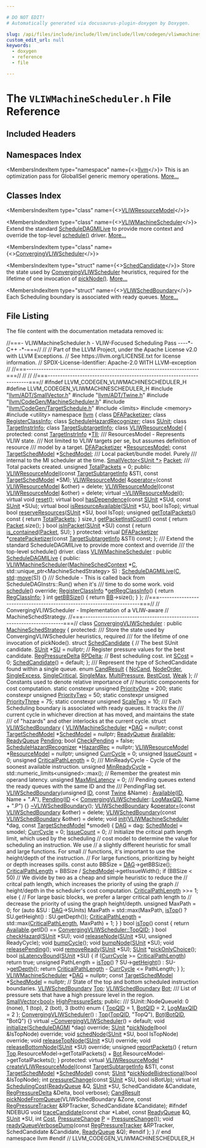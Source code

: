 ```yaml
---

# DO NOT EDIT!
# Automatically generated via docusaurus-plugin-doxygen by Doxygen.

slug: /api/files/include/include/llvm/include/llvm/codegen/vliwmachinescheduler-h
custom_edit_url: null
keywords:
  - doxygen
  - reference
  - file

---
```





# The `VLIWMachineScheduler.h` File Reference

<DoxygenPage pluginConfig={pluginConfig}>



## Included Headers

<IncludesList>
<IncludesListItem
  filePath="llvm/ADT/SmallVector.h"
  permalink="/docs/api/files/include/include/llvm/include/llvm/adt/smallvector-h"
  isLocal="true" />
<IncludesListItem
  filePath="llvm/ADT/Twine.h"
  permalink="/docs/api/files/include/include/llvm/include/llvm/adt/twine-h"
  isLocal="true" />
<IncludesListItem
  filePath="llvm/CodeGen/MachineScheduler.h"
  permalink="/docs/api/files/include/include/llvm/include/llvm/codegen/machinescheduler-h"
  isLocal="true" />
<IncludesListItem
  filePath="llvm/CodeGen/TargetSchedule.h"
  permalink="/docs/api/files/include/include/llvm/include/llvm/codegen/targetschedule-h"
  isLocal="true" />
<IncludesListItem
  filePath="limits"
  permalink=""
  isLocal="false" />
<IncludesListItem
  filePath="memory"
  permalink=""
  isLocal="false" />
<IncludesListItem
  filePath="utility"
  permalink=""
  isLocal="false" />
</IncludesList>

## Namespaces Index

<MembersIndex>

<MembersIndexItem
  type="namespace"
  name={<><a href="/docs/api/namespaces/llvm">llvm</a></>}>
This is an optimization pass for GlobalISel generic memory operations. <a href="/docs/api/namespaces/llvm/#details">More...</a>
</MembersIndexItem>

</MembersIndex>

## Classes Index

<MembersIndex>

<MembersIndexItem
  type="class"
  name={<><a href="/docs/api/classes/llvm/vliwresourcemodel">VLIWResourceModel</a></>}>
</MembersIndexItem>

<MembersIndexItem
  type="class"
  name={<><a href="/docs/api/classes/llvm/vliwmachinescheduler">VLIWMachineScheduler</a></>}>
Extend the standard <a href="/docs/api/classes/llvm/scheduledagmilive">ScheduleDAGMILive</a> to provide more context and override the top-level <a href="/docs/api/classes/llvm/vliwmachinescheduler/#ad25e72e64bc7ed157b69c60e85b4061e">schedule()</a> driver. <a href="/docs/api/classes/llvm/vliwmachinescheduler/#details">More...</a>
</MembersIndexItem>

<MembersIndexItem
  type="class"
  name={<><a href="/docs/api/classes/llvm/convergingvliwscheduler">ConvergingVLIWScheduler</a></>}>
</MembersIndexItem>

<MembersIndexItem
  type="struct"
  name={<><a href="/docs/api/structs/llvm/convergingvliwscheduler/schedcandidate">SchedCandidate</a></>}>
Store the state used by <a href="/docs/api/classes/llvm/convergingvliwscheduler">ConvergingVLIWScheduler</a> heuristics, required for the lifetime of one invocation of <a href="/docs/api/classes/llvm/convergingvliwscheduler/#a3bee087d8d270d2eb8823dc5b9dd4e0e">pickNode()</a>. <a href="/docs/api/structs/llvm/convergingvliwscheduler/schedcandidate/#details">More...</a>
</MembersIndexItem>

<MembersIndexItem
  type="struct"
  name={<><a href="/docs/api/structs/llvm/convergingvliwscheduler/vliwschedboundary">VLIWSchedBoundary</a></>}>
Each Scheduling boundary is associated with ready queues. <a href="/docs/api/structs/llvm/convergingvliwscheduler/vliwschedboundary/#details">More...</a>
</MembersIndexItem>

</MembersIndex>


## File Listing

The file content with the documentation metadata removed is:

<ProgramListing>

<Link id="l00001" /><CodeLine lineNumber="1"><Highlight kind="comment">//===- VLIWMachineScheduler.h - VLIW-Focused Scheduling Pass ----&#42;- C++ -&#42;-===//</Highlight><Highlight kind="normal"></Highlight></CodeLine>
<Link id="l00002" /><CodeLine lineNumber="2"><Highlight kind="normal"></Highlight><Highlight kind="comment">//</Highlight><Highlight kind="normal"></Highlight></CodeLine>
<Link id="l00003" /><CodeLine lineNumber="3"><Highlight kind="normal"></Highlight><Highlight kind="comment">// Part of the LLVM Project, under the Apache License v2.0 with LLVM Exceptions.</Highlight><Highlight kind="normal"></Highlight></CodeLine>
<Link id="l00004" /><CodeLine lineNumber="4"><Highlight kind="normal"></Highlight><Highlight kind="comment">// See https://llvm.org/LICENSE.txt for license information.</Highlight><Highlight kind="normal"></Highlight></CodeLine>
<Link id="l00005" /><CodeLine lineNumber="5"><Highlight kind="normal"></Highlight><Highlight kind="comment">// SPDX-License-Identifier: Apache-2.0 WITH LLVM-exception</Highlight><Highlight kind="normal"></Highlight></CodeLine>
<Link id="l00006" /><CodeLine lineNumber="6"><Highlight kind="normal"></Highlight><Highlight kind="comment">//</Highlight><Highlight kind="normal"></Highlight></CodeLine>
<Link id="l00007" /><CodeLine lineNumber="7"><Highlight kind="normal"></Highlight><Highlight kind="comment">//===----------------------------------------------------------------------===//</Highlight><Highlight kind="normal"></Highlight></CodeLine>
<Link id="l00008" /><CodeLine lineNumber="8"><Highlight kind="normal"></Highlight><Highlight kind="comment">//                                                                            //</Highlight><Highlight kind="normal"></Highlight></CodeLine>
<Link id="l00009" /><CodeLine lineNumber="9"><Highlight kind="normal"></Highlight><Highlight kind="comment">//===----------------------------------------------------------------------===//</Highlight><Highlight kind="normal"></Highlight></CodeLine>
<Link id="l00010" /><CodeLine lineNumber="10"><Highlight kind="normal"></Highlight></CodeLine>
<Link id="l00011" /><CodeLine lineNumber="11"><Highlight kind="normal"></Highlight><Highlight kind="preprocessor">#ifndef LLVM&#95;CODEGEN&#95;VLIWMACHINESCHEDULER&#95;H</Highlight><Highlight kind="normal"></Highlight></CodeLine>
<Link id="l00012" /><CodeLine lineNumber="12"><Highlight kind="normal"></Highlight><Highlight kind="preprocessor">#define LLVM&#95;CODEGEN&#95;VLIWMACHINESCHEDULER&#95;H</Highlight><Highlight kind="normal"></Highlight></CodeLine>
<Link id="l00013" /><CodeLine lineNumber="13"><Highlight kind="normal"></Highlight></CodeLine>
<Link id="l00014" /><CodeLine lineNumber="14"><Highlight kind="normal"></Highlight><Highlight kind="preprocessor">#include &quot;<a href="/docs/api/files/include/include/llvm/include/llvm/adt/smallvector-h">llvm/ADT/SmallVector.h</a>&quot;</Highlight><Highlight kind="normal"></Highlight></CodeLine>
<Link id="l00015" /><CodeLine lineNumber="15"><Highlight kind="normal"></Highlight><Highlight kind="preprocessor">#include &quot;<a href="/docs/api/files/include/include/llvm/include/llvm/adt/twine-h">llvm/ADT/Twine.h</a>&quot;</Highlight><Highlight kind="normal"></Highlight></CodeLine>
<Link id="l00016" /><CodeLine lineNumber="16"><Highlight kind="normal"></Highlight><Highlight kind="preprocessor">#include &quot;<a href="/docs/api/files/include/include/llvm/include/llvm/codegen/machinescheduler-h">llvm/CodeGen/MachineScheduler.h</a>&quot;</Highlight><Highlight kind="normal"></Highlight></CodeLine>
<Link id="l00017" /><CodeLine lineNumber="17"><Highlight kind="normal"></Highlight><Highlight kind="preprocessor">#include &quot;<a href="/docs/api/files/include/include/llvm/include/llvm/codegen/targetschedule-h">llvm/CodeGen/TargetSchedule.h</a>&quot;</Highlight><Highlight kind="normal"></Highlight></CodeLine>
<Link id="l00018" /><CodeLine lineNumber="18"><Highlight kind="normal"></Highlight><Highlight kind="preprocessor">#include &lt;limits&gt;</Highlight><Highlight kind="normal"></Highlight></CodeLine>
<Link id="l00019" /><CodeLine lineNumber="19"><Highlight kind="normal"></Highlight><Highlight kind="preprocessor">#include &lt;memory&gt;</Highlight><Highlight kind="normal"></Highlight></CodeLine>
<Link id="l00020" /><CodeLine lineNumber="20"><Highlight kind="normal"></Highlight><Highlight kind="preprocessor">#include &lt;utility&gt;</Highlight><Highlight kind="normal"></Highlight></CodeLine>
<Link id="l00021" /><CodeLine lineNumber="21"><Highlight kind="normal"></Highlight></CodeLine>
<Link id="l00022" /><CodeLine lineNumber="22"><Highlight kind="normal"></Highlight><Highlight kind="keyword">namespace </Highlight><Highlight kind="normal"><a href="/docs/api/namespaces/llvm">llvm</a> &#123;</Highlight></CodeLine>
<Link id="l00023" /><CodeLine lineNumber="23"><Highlight kind="normal"></Highlight></CodeLine>
<Link id="l00024" /><CodeLine lineNumber="24"><Highlight kind="normal"></Highlight><Highlight kind="keyword">class </Highlight><Highlight kind="normal"><a href="/docs/api/classes/llvm/dfapacketizer">DFAPacketizer</a>;</Highlight></CodeLine>
<Link id="l00025" /><CodeLine lineNumber="25"><Highlight kind="normal"></Highlight><Highlight kind="keyword">class </Highlight><Highlight kind="normal"><a href="/docs/api/classes/llvm/registerclassinfo">RegisterClassInfo</a>;</Highlight></CodeLine>
<Link id="l00026" /><CodeLine lineNumber="26"><Highlight kind="normal"></Highlight><Highlight kind="keyword">class </Highlight><Highlight kind="normal"><a href="/docs/api/classes/llvm/schedulehazardrecognizer">ScheduleHazardRecognizer</a>;</Highlight></CodeLine>
<Link id="l00027" /><CodeLine lineNumber="27"><Highlight kind="normal"></Highlight><Highlight kind="keyword">class </Highlight><Highlight kind="normal"><a href="/docs/api/classes/llvm/sunit">SUnit</a>;</Highlight></CodeLine>
<Link id="l00028" /><CodeLine lineNumber="28"><Highlight kind="normal"></Highlight><Highlight kind="keyword">class </Highlight><Highlight kind="normal"><a href="/docs/api/classes/llvm/targetinstrinfo">TargetInstrInfo</a>;</Highlight></CodeLine>
<Link id="l00029" /><CodeLine lineNumber="29"><Highlight kind="normal"></Highlight><Highlight kind="keyword">class </Highlight><Highlight kind="normal"><a href="/docs/api/classes/llvm/targetsubtargetinfo">TargetSubtargetInfo</a>;</Highlight></CodeLine>
<Link id="l00030" /><CodeLine lineNumber="30"><Highlight kind="normal"></Highlight></CodeLine>
<Link id="l00031" /><CodeLine lineNumber="31" lineLink="/docs/api/classes/llvm/vliwresourcemodel"><Highlight kind="normal"></Highlight><Highlight kind="keyword">class </Highlight><Highlight kind="normal"><a href="/docs/api/classes/llvm/vliwresourcemodel/#af5142ae192809cf76ca4335049586561">VLIWResourceModel</a> &#123;</Highlight></CodeLine>
<Link id="l00032" /><CodeLine lineNumber="32"><Highlight kind="normal"></Highlight><Highlight kind="keyword">protected</Highlight><Highlight kind="normal">:</Highlight></CodeLine>
<Link id="l00033" /><CodeLine lineNumber="33" lineLink="/docs/api/classes/llvm/vliwresourcemodel/#afe0ea915c66a119ea471d7a6a76d274d"><Highlight kind="normal">  </Highlight><Highlight kind="keyword">const</Highlight><Highlight kind="normal"> <a href="/docs/api/classes/llvm/targetinstrinfo">TargetInstrInfo</a> &#42;<a href="/docs/api/classes/llvm/vliwresourcemodel/#afe0ea915c66a119ea471d7a6a76d274d">TII</a>;</Highlight></CodeLine>
<Link id="l00034" /><CodeLine lineNumber="34"><Highlight kind="normal"></Highlight><Highlight kind="comment"></Highlight></CodeLine>
<Link id="l00035" /><CodeLine lineNumber="35"><Highlight kind="comment">  /// ResourcesModel - Represents VLIW state.</Highlight></CodeLine>
<Link id="l00036" /><CodeLine lineNumber="36"><Highlight kind="comment">  /// Not limited to VLIW targets per se, but assumes definition of resource</Highlight></CodeLine>
<Link id="l00037" /><CodeLine lineNumber="37"><Highlight kind="comment">  /// model by a target.</Highlight><Highlight kind="normal"></Highlight></CodeLine>
<Link id="l00038" /><CodeLine lineNumber="38" lineLink="/docs/api/classes/llvm/vliwresourcemodel/#a93aaa6653570715ab620a108c4a8dc1a"><Highlight kind="normal">  <a href="/docs/api/classes/llvm/dfapacketizer">DFAPacketizer</a> &#42;<a href="/docs/api/classes/llvm/vliwresourcemodel/#a93aaa6653570715ab620a108c4a8dc1a">ResourcesModel</a>;</Highlight></CodeLine>
<Link id="l00039" /><CodeLine lineNumber="39"><Highlight kind="normal"></Highlight></CodeLine>
<Link id="l00040" /><CodeLine lineNumber="40" lineLink="/docs/api/classes/llvm/vliwresourcemodel/#ade9cf1272e3d9e06f924b20c531686ce"><Highlight kind="normal">  </Highlight><Highlight kind="keyword">const</Highlight><Highlight kind="normal"> <a href="/docs/api/classes/llvm/targetschedmodel">TargetSchedModel</a> &#42;<a href="/docs/api/classes/llvm/vliwresourcemodel/#ade9cf1272e3d9e06f924b20c531686ce">SchedModel</a>;</Highlight></CodeLine>
<Link id="l00041" /><CodeLine lineNumber="41"><Highlight kind="normal"></Highlight><Highlight kind="comment"></Highlight></CodeLine>
<Link id="l00042" /><CodeLine lineNumber="42"><Highlight kind="comment">  /// Local packet/bundle model. Purely</Highlight></CodeLine>
<Link id="l00043" /><CodeLine lineNumber="43"><Highlight kind="comment">  /// internal to the MI scheduler at the time.</Highlight><Highlight kind="normal"></Highlight></CodeLine>
<Link id="l00044" /><CodeLine lineNumber="44" lineLink="/docs/api/classes/llvm/vliwresourcemodel/#aa2eeb18e9cfc30d257ccfccc5891c435"><Highlight kind="normal">  <a href="/docs/api/classes/llvm/smallvector">SmallVector&lt;SUnit &#42;&gt;</a> <a href="/docs/api/classes/llvm/vliwresourcemodel/#aa2eeb18e9cfc30d257ccfccc5891c435">Packet</a>;</Highlight></CodeLine>
<Link id="l00045" /><CodeLine lineNumber="45"><Highlight kind="normal"></Highlight><Highlight kind="comment"></Highlight></CodeLine>
<Link id="l00046" /><CodeLine lineNumber="46"><Highlight kind="comment">  /// Total packets created.</Highlight><Highlight kind="normal"></Highlight></CodeLine>
<Link id="l00047" /><CodeLine lineNumber="47" lineLink="/docs/api/classes/llvm/vliwresourcemodel/#a17f06d239ea8fb5c027d2e4fb9518b0a"><Highlight kind="normal">  </Highlight><Highlight kind="keywordtype">unsigned</Highlight><Highlight kind="normal"> <a href="/docs/api/classes/llvm/vliwresourcemodel/#a17f06d239ea8fb5c027d2e4fb9518b0a">TotalPackets</a> = 0;</Highlight></CodeLine>
<Link id="l00048" /><CodeLine lineNumber="48"><Highlight kind="normal"></Highlight></CodeLine>
<Link id="l00049" /><CodeLine lineNumber="49"><Highlight kind="normal"></Highlight><Highlight kind="keyword">public</Highlight><Highlight kind="normal">:</Highlight></CodeLine>
<Link id="l00050" /><CodeLine lineNumber="50"><Highlight kind="normal">  <a href="/docs/api/classes/llvm/vliwresourcemodel/#af5142ae192809cf76ca4335049586561">VLIWResourceModel</a>(</Highlight><Highlight kind="keyword">const</Highlight><Highlight kind="normal"> <a href="/docs/api/classes/llvm/targetsubtargetinfo">TargetSubtargetInfo</a> &amp;STI, </Highlight><Highlight kind="keyword">const</Highlight><Highlight kind="normal"> <a href="/docs/api/classes/llvm/targetschedmodel">TargetSchedModel</a> &#42;SM);</Highlight></CodeLine>
<Link id="l00051" /><CodeLine lineNumber="51" lineLink="/docs/api/classes/llvm/vliwresourcemodel/#a70a377f58bae12983d68a7726434837a"><Highlight kind="normal">  <a href="/docs/api/classes/llvm/vliwresourcemodel/#af5142ae192809cf76ca4335049586561">VLIWResourceModel</a> &amp;<a href="/docs/api/classes/llvm/vliwresourcemodel/#a70a377f58bae12983d68a7726434837a">operator=</a>(</Highlight><Highlight kind="keyword">const</Highlight><Highlight kind="normal"> <a href="/docs/api/classes/llvm/vliwresourcemodel/#af5142ae192809cf76ca4335049586561">VLIWResourceModel</a> &amp;other) = </Highlight><Highlight kind="keyword">delete</Highlight><Highlight kind="normal">;</Highlight></CodeLine>
<Link id="l00052" /><CodeLine lineNumber="52" lineLink="/docs/api/classes/llvm/vliwresourcemodel/#ae38b56ead513cc53707d64b579c8fb1a"><Highlight kind="normal">  <a href="/docs/api/classes/llvm/vliwresourcemodel/#ae38b56ead513cc53707d64b579c8fb1a">VLIWResourceModel</a>(</Highlight><Highlight kind="keyword">const</Highlight><Highlight kind="normal"> <a href="/docs/api/classes/llvm/vliwresourcemodel/#af5142ae192809cf76ca4335049586561">VLIWResourceModel</a> &amp;other) = </Highlight><Highlight kind="keyword">delete</Highlight><Highlight kind="normal">;</Highlight></CodeLine>
<Link id="l00053" /><CodeLine lineNumber="53"><Highlight kind="normal">  </Highlight><Highlight kind="keyword">virtual</Highlight><Highlight kind="normal"> <a href="/docs/api/classes/llvm/vliwresourcemodel/#a321e4171b0c64d6ce799d8967353e01f">~VLIWResourceModel</a>();</Highlight></CodeLine>
<Link id="l00054" /><CodeLine lineNumber="54"><Highlight kind="normal"></Highlight></CodeLine>
<Link id="l00055" /><CodeLine lineNumber="55"><Highlight kind="normal">  </Highlight><Highlight kind="keyword">virtual</Highlight><Highlight kind="normal"> </Highlight><Highlight kind="keywordtype">void</Highlight><Highlight kind="normal"> <a href="/docs/api/classes/llvm/vliwresourcemodel/#af83154580059859d63f3daa3db32bdc8">reset</a>();</Highlight></CodeLine>
<Link id="l00056" /><CodeLine lineNumber="56"><Highlight kind="normal"></Highlight></CodeLine>
<Link id="l00057" /><CodeLine lineNumber="57"><Highlight kind="normal">  </Highlight><Highlight kind="keyword">virtual</Highlight><Highlight kind="normal"> </Highlight><Highlight kind="keywordtype">bool</Highlight><Highlight kind="normal"> <a href="/docs/api/classes/llvm/vliwresourcemodel/#a36231f2afc68d76cf54a3d4a8f87a70a">hasDependence</a>(</Highlight><Highlight kind="keyword">const</Highlight><Highlight kind="normal"> <a href="/docs/api/classes/llvm/sunit">SUnit</a> &#42;SUd, </Highlight><Highlight kind="keyword">const</Highlight><Highlight kind="normal"> <a href="/docs/api/classes/llvm/sunit">SUnit</a> &#42;SUu);</Highlight></CodeLine>
<Link id="l00058" /><CodeLine lineNumber="58"><Highlight kind="normal">  </Highlight><Highlight kind="keyword">virtual</Highlight><Highlight kind="normal"> </Highlight><Highlight kind="keywordtype">bool</Highlight><Highlight kind="normal"> <a href="/docs/api/classes/llvm/vliwresourcemodel/#afa113683bb9cebc99c2711ac4a4c36dd">isResourceAvailable</a>(<a href="/docs/api/classes/llvm/sunit">SUnit</a> &#42;SU, </Highlight><Highlight kind="keywordtype">bool</Highlight><Highlight kind="normal"> IsTop);</Highlight></CodeLine>
<Link id="l00059" /><CodeLine lineNumber="59"><Highlight kind="normal">  </Highlight><Highlight kind="keyword">virtual</Highlight><Highlight kind="normal"> </Highlight><Highlight kind="keywordtype">bool</Highlight><Highlight kind="normal"> <a href="/docs/api/classes/llvm/vliwresourcemodel/#a6641c29e6f96fdf149d7f9f5dddec48f">reserveResources</a>(<a href="/docs/api/classes/llvm/sunit">SUnit</a> &#42;SU, </Highlight><Highlight kind="keywordtype">bool</Highlight><Highlight kind="normal"> IsTop);</Highlight></CodeLine>
<Link id="l00060" /><CodeLine lineNumber="60" lineLink="/docs/api/classes/llvm/vliwresourcemodel/#af74e76c4c350e1d1675ae4ae9167c2a9"><Highlight kind="normal">  </Highlight><Highlight kind="keywordtype">unsigned</Highlight><Highlight kind="normal"> <a href="/docs/api/classes/llvm/vliwresourcemodel/#af74e76c4c350e1d1675ae4ae9167c2a9">getTotalPackets</a>()</Highlight><Highlight kind="keyword"> const </Highlight><Highlight kind="normal">&#123; </Highlight><Highlight kind="keywordflow">return</Highlight><Highlight kind="normal"> <a href="/docs/api/classes/llvm/vliwresourcemodel/#a17f06d239ea8fb5c027d2e4fb9518b0a">TotalPackets</a>; &#125;</Highlight></CodeLine>
<Link id="l00061" /><CodeLine lineNumber="61" lineLink="/docs/api/classes/llvm/vliwresourcemodel/#a25bdd2973e6aa462d954fd25ba81d87f"><Highlight kind="normal">  </Highlight><Highlight kind="keywordtype">size&#95;t</Highlight><Highlight kind="normal"> <a href="/docs/api/classes/llvm/vliwresourcemodel/#a25bdd2973e6aa462d954fd25ba81d87f">getPacketInstCount</a>()</Highlight><Highlight kind="keyword"> const </Highlight><Highlight kind="normal">&#123; </Highlight><Highlight kind="keywordflow">return</Highlight><Highlight kind="normal"> <a href="/docs/api/classes/llvm/vliwresourcemodel/#aa2eeb18e9cfc30d257ccfccc5891c435">Packet</a>.size(); &#125;</Highlight></CodeLine>
<Link id="l00062" /><CodeLine lineNumber="62" lineLink="/docs/api/classes/llvm/vliwresourcemodel/#a788886ebcf4427cbaef1b29089eb0ff3"><Highlight kind="normal">  </Highlight><Highlight kind="keywordtype">bool</Highlight><Highlight kind="normal"> <a href="/docs/api/classes/llvm/vliwresourcemodel/#a788886ebcf4427cbaef1b29089eb0ff3">isInPacket</a>(<a href="/docs/api/classes/llvm/sunit">SUnit</a> &#42;SU)</Highlight><Highlight kind="keyword"> const </Highlight><Highlight kind="normal">&#123; </Highlight><Highlight kind="keywordflow">return</Highlight><Highlight kind="normal"> <a href="/docs/api/namespaces/llvm/#acd1cd968cb420c82d70926920fcdc7d7">is&#95;contained</a>(<a href="/docs/api/classes/llvm/vliwresourcemodel/#aa2eeb18e9cfc30d257ccfccc5891c435">Packet</a>, SU); &#125;</Highlight></CodeLine>
<Link id="l00063" /><CodeLine lineNumber="63"><Highlight kind="normal"></Highlight></CodeLine>
<Link id="l00064" /><CodeLine lineNumber="64"><Highlight kind="normal"></Highlight><Highlight kind="keyword">protected</Highlight><Highlight kind="normal">:</Highlight></CodeLine>
<Link id="l00065" /><CodeLine lineNumber="65"><Highlight kind="normal">  </Highlight><Highlight kind="keyword">virtual</Highlight><Highlight kind="normal"> <a href="/docs/api/classes/llvm/dfapacketizer">DFAPacketizer</a> &#42;<a href="/docs/api/classes/llvm/vliwresourcemodel/#a63d0e9315e9e0aba0008b5028a6c2044">createPacketizer</a>(</Highlight><Highlight kind="keyword">const</Highlight><Highlight kind="normal"> <a href="/docs/api/classes/llvm/targetsubtargetinfo">TargetSubtargetInfo</a> &amp;STI) </Highlight><Highlight kind="keyword">const</Highlight><Highlight kind="normal">;</Highlight></CodeLine>
<Link id="l00066" /><CodeLine lineNumber="66"><Highlight kind="normal">&#125;;</Highlight></CodeLine>
<Link id="l00067" /><CodeLine lineNumber="67"><Highlight kind="normal"></Highlight><Highlight kind="comment"></Highlight></CodeLine>
<Link id="l00068" /><CodeLine lineNumber="68"><Highlight kind="comment">/// Extend the standard ScheduleDAGMILive to provide more context and override</Highlight></CodeLine>
<Link id="l00069" /><CodeLine lineNumber="69"><Highlight kind="comment">/// the top-level schedule() driver.</Highlight><Highlight kind="normal"></Highlight></CodeLine>
<Link id="l00070" /><CodeLine lineNumber="70" lineLink="/docs/api/classes/llvm/vliwmachinescheduler"><Highlight kind="normal"></Highlight><Highlight kind="keyword">class </Highlight><Highlight kind="normal"><a href="/docs/api/classes/llvm/vliwmachinescheduler/#a93b6189b77c7f1e42ace4d1c9940cd90">VLIWMachineScheduler</a> : </Highlight><Highlight kind="keyword">public</Highlight><Highlight kind="normal"> <a href="/docs/api/classes/llvm/scheduledagmilive/#a67da2c9a62e43ae7b66bc5ca91f55a05">ScheduleDAGMILive</a> &#123;</Highlight></CodeLine>
<Link id="l00071" /><CodeLine lineNumber="71"><Highlight kind="normal"></Highlight><Highlight kind="keyword">public</Highlight><Highlight kind="normal">:</Highlight></CodeLine>
<Link id="l00072" /><CodeLine lineNumber="72" lineLink="/docs/api/classes/llvm/vliwmachinescheduler/#a93b6189b77c7f1e42ace4d1c9940cd90"><Highlight kind="normal">  <a href="/docs/api/classes/llvm/vliwmachinescheduler/#a93b6189b77c7f1e42ace4d1c9940cd90">VLIWMachineScheduler</a>(<a href="/docs/api/structs/llvm/machineschedcontext">MachineSchedContext</a> &#42;<a href="/docs/api/namespaces/llvm/callingconv/#ac6aa1387c4375260e2468eb5a77fdb4cafd841a49aec1539bc88abc8ff9e170fb">C</a>,</Highlight></CodeLine>
<Link id="l00073" /><CodeLine lineNumber="73"><Highlight kind="normal">                       std::unique&#95;ptr&lt;MachineSchedStrategy&gt; S)</Highlight></CodeLine>
<Link id="l00074" /><CodeLine lineNumber="74"><Highlight kind="normal">      : <a href="/docs/api/classes/llvm/scheduledagmilive/#a67da2c9a62e43ae7b66bc5ca91f55a05">ScheduleDAGMILive</a>(<a href="/docs/api/namespaces/llvm/callingconv/#ac6aa1387c4375260e2468eb5a77fdb4cafd841a49aec1539bc88abc8ff9e170fb">C</a>, <a href="/docs/api/namespaces/std">std</a>::<a href="/docs/api/namespaces/llvm/#abfc9c7ecf70f66901e439f7c04ef3dbb">move</a>(S)) &#123;&#125;</Highlight></CodeLine>
<Link id="l00075" /><CodeLine lineNumber="75"><Highlight kind="normal"></Highlight><Highlight kind="comment"></Highlight></CodeLine>
<Link id="l00076" /><CodeLine lineNumber="76"><Highlight kind="comment">  /// Schedule - This is called back from ScheduleDAGInstrs::Run() when it&#39;s</Highlight></CodeLine>
<Link id="l00077" /><CodeLine lineNumber="77"><Highlight kind="comment">  /// time to do some work.</Highlight><Highlight kind="normal"></Highlight></CodeLine>
<Link id="l00078" /><CodeLine lineNumber="78"><Highlight kind="normal">  </Highlight><Highlight kind="keywordtype">void</Highlight><Highlight kind="normal"> <a href="/docs/api/classes/llvm/vliwmachinescheduler/#ad25e72e64bc7ed157b69c60e85b4061e">schedule</a>() </Highlight><Highlight kind="keyword">override</Highlight><Highlight kind="normal">;</Highlight></CodeLine>
<Link id="l00079" /><CodeLine lineNumber="79"><Highlight kind="normal"></Highlight></CodeLine>
<Link id="l00080" /><CodeLine lineNumber="80" lineLink="/docs/api/classes/llvm/vliwmachinescheduler/#acece183f6f4f1551b1a1fa9dd93925a5"><Highlight kind="normal">  <a href="/docs/api/classes/llvm/registerclassinfo">RegisterClassInfo</a> &#42;<a href="/docs/api/classes/llvm/vliwmachinescheduler/#acece183f6f4f1551b1a1fa9dd93925a5">getRegClassInfo</a>() &#123; </Highlight><Highlight kind="keywordflow">return</Highlight><Highlight kind="normal"> <a href="/docs/api/classes/llvm/scheduledagmilive/#a9539744d7a0c1681540a64e935b671dd">RegClassInfo</a>; &#125;</Highlight></CodeLine>
<Link id="l00081" /><CodeLine lineNumber="81" lineLink="/docs/api/classes/llvm/vliwmachinescheduler/#a7c141a62b7a2ca52832410d948ada2c0"><Highlight kind="normal">  </Highlight><Highlight kind="keywordtype">int</Highlight><Highlight kind="normal"> <a href="/docs/api/classes/llvm/vliwmachinescheduler/#a7c141a62b7a2ca52832410d948ada2c0">getBBSize</a>() &#123; </Highlight><Highlight kind="keywordflow">return</Highlight><Highlight kind="normal"> <a href="/docs/api/classes/llvm/scheduledaginstrs/#a254403f7804208ade3cb68086201cb7a">BB</a>-&gt;size(); &#125;</Highlight></CodeLine>
<Link id="l00082" /><CodeLine lineNumber="82"><Highlight kind="normal">&#125;;</Highlight></CodeLine>
<Link id="l00083" /><CodeLine lineNumber="83"><Highlight kind="normal"></Highlight></CodeLine>
<Link id="l00084" /><CodeLine lineNumber="84"><Highlight kind="normal"></Highlight><Highlight kind="comment">//===----------------------------------------------------------------------===//</Highlight><Highlight kind="normal"></Highlight></CodeLine>
<Link id="l00085" /><CodeLine lineNumber="85"><Highlight kind="normal"></Highlight><Highlight kind="comment">// ConvergingVLIWScheduler - Implementation of a VLIW-aware</Highlight><Highlight kind="normal"></Highlight></CodeLine>
<Link id="l00086" /><CodeLine lineNumber="86"><Highlight kind="normal"></Highlight><Highlight kind="comment">// MachineSchedStrategy.</Highlight><Highlight kind="normal"></Highlight></CodeLine>
<Link id="l00087" /><CodeLine lineNumber="87"><Highlight kind="normal"></Highlight><Highlight kind="comment">//===----------------------------------------------------------------------===//</Highlight><Highlight kind="normal"></Highlight></CodeLine>
<Link id="l00088" /><CodeLine lineNumber="88"><Highlight kind="normal"></Highlight></CodeLine>
<Link id="l00089" /><CodeLine lineNumber="89" lineLink="/docs/api/classes/llvm/convergingvliwscheduler"><Highlight kind="normal"></Highlight><Highlight kind="keyword">class </Highlight><Highlight kind="normal"><a href="/docs/api/classes/llvm/convergingvliwscheduler/#aeb7ccdb955d8d00eb2e06f255a5da223">ConvergingVLIWScheduler</a> : </Highlight><Highlight kind="keyword">public</Highlight><Highlight kind="normal"> <a href="/docs/api/classes/llvm/machineschedstrategy">MachineSchedStrategy</a> &#123;</Highlight></CodeLine>
<Link id="l00090" /><CodeLine lineNumber="90"><Highlight kind="normal"></Highlight><Highlight kind="keyword">protected</Highlight><Highlight kind="normal">:</Highlight><Highlight kind="comment"></Highlight></CodeLine>
<Link id="l00091" /><CodeLine lineNumber="91"><Highlight kind="comment">  /// Store the state used by ConvergingVLIWScheduler heuristics, required</Highlight></CodeLine>
<Link id="l00092" /><CodeLine lineNumber="92"><Highlight kind="comment">  ///  for the lifetime of one invocation of pickNode().</Highlight><Highlight kind="normal"></Highlight></CodeLine>
<Link id="l00093" /><CodeLine lineNumber="93" lineLink="/docs/api/structs/llvm/convergingvliwscheduler/schedcandidate"><Highlight kind="normal">  </Highlight><Highlight kind="keyword">struct </Highlight><Highlight kind="normal"><a href="/docs/api/structs/llvm/convergingvliwscheduler/schedcandidate/#ac70f9c9f862f1f706aca473a47b8bef4">SchedCandidate</a> &#123;</Highlight></CodeLine>
<Link id="l00094" /><CodeLine lineNumber="94"><Highlight kind="normal">    </Highlight><Highlight kind="comment">// The best SUnit candidate.</Highlight><Highlight kind="normal"></Highlight></CodeLine>
<Link id="l00095" /><CodeLine lineNumber="95" lineLink="/docs/api/structs/llvm/convergingvliwscheduler/schedcandidate/#aff1fbd60b344a6c92df3676c7e4abc78"><Highlight kind="normal">    <a href="/docs/api/classes/llvm/sunit">SUnit</a> &#42;<a href="/docs/api/structs/llvm/convergingvliwscheduler/schedcandidate/#aff1fbd60b344a6c92df3676c7e4abc78">SU</a> = </Highlight><Highlight kind="keyword">nullptr</Highlight><Highlight kind="normal">;</Highlight></CodeLine>
<Link id="l00096" /><CodeLine lineNumber="96"><Highlight kind="normal"></Highlight></CodeLine>
<Link id="l00097" /><CodeLine lineNumber="97"><Highlight kind="normal">    </Highlight><Highlight kind="comment">// Register pressure values for the best candidate.</Highlight><Highlight kind="normal"></Highlight></CodeLine>
<Link id="l00098" /><CodeLine lineNumber="98" lineLink="/docs/api/structs/llvm/convergingvliwscheduler/schedcandidate/#a56e7a6b15ad7a5e7d0989ea13d3db5d3"><Highlight kind="normal">    <a href="/docs/api/structs/llvm/regpressuredelta">RegPressureDelta</a> <a href="/docs/api/structs/llvm/convergingvliwscheduler/schedcandidate/#a56e7a6b15ad7a5e7d0989ea13d3db5d3">RPDelta</a>;</Highlight></CodeLine>
<Link id="l00099" /><CodeLine lineNumber="99"><Highlight kind="normal"></Highlight></CodeLine>
<Link id="l00100" /><CodeLine lineNumber="100"><Highlight kind="normal">    </Highlight><Highlight kind="comment">// Best scheduling cost.</Highlight><Highlight kind="normal"></Highlight></CodeLine>
<Link id="l00101" /><CodeLine lineNumber="101" lineLink="/docs/api/structs/llvm/convergingvliwscheduler/schedcandidate/#ad8ad8d58d4dc381ab6a5f54c4f809217"><Highlight kind="normal">    </Highlight><Highlight kind="keywordtype">int</Highlight><Highlight kind="normal"> <a href="/docs/api/structs/llvm/convergingvliwscheduler/schedcandidate/#ad8ad8d58d4dc381ab6a5f54c4f809217">SCost</a> = 0;</Highlight></CodeLine>
<Link id="l00102" /><CodeLine lineNumber="102"><Highlight kind="normal"></Highlight></CodeLine>
<Link id="l00103" /><CodeLine lineNumber="103" lineLink="/docs/api/structs/llvm/convergingvliwscheduler/schedcandidate/#ac70f9c9f862f1f706aca473a47b8bef4"><Highlight kind="normal">    <a href="/docs/api/structs/llvm/convergingvliwscheduler/schedcandidate/#ac70f9c9f862f1f706aca473a47b8bef4">SchedCandidate</a>() = </Highlight><Highlight kind="keywordflow">default</Highlight><Highlight kind="normal">;</Highlight></CodeLine>
<Link id="l00104" /><CodeLine lineNumber="104"><Highlight kind="normal">  &#125;;</Highlight><Highlight kind="comment"></Highlight></CodeLine>
<Link id="l00105" /><CodeLine lineNumber="105"><Highlight kind="comment">  /// Represent the type of SchedCandidate found within a single queue.</Highlight><Highlight kind="normal"></Highlight></CodeLine>
<Link id="l00106" /><CodeLine lineNumber="106" lineLink="/docs/api/classes/llvm/convergingvliwscheduler/#af9a303a67b1bbedf1f0638d172404be3"><Highlight kind="normal">  </Highlight><Highlight kind="keyword">enum</Highlight><Highlight kind="normal"> <a href="/docs/api/classes/llvm/convergingvliwscheduler/#af9a303a67b1bbedf1f0638d172404be3">CandResult</a> &#123;</Highlight></CodeLine>
<Link id="l00107" /><CodeLine lineNumber="107" lineLink="/docs/api/classes/llvm/convergingvliwscheduler/#af9a303a67b1bbedf1f0638d172404be3ac3d851ccf9fb5b2af20e0a7b7cf50293"><Highlight kind="normal">    <a href="/docs/api/classes/llvm/convergingvliwscheduler/#af9a303a67b1bbedf1f0638d172404be3ac3d851ccf9fb5b2af20e0a7b7cf50293">NoCand</a>,</Highlight></CodeLine>
<Link id="l00108" /><CodeLine lineNumber="108" lineLink="/docs/api/classes/llvm/convergingvliwscheduler/#af9a303a67b1bbedf1f0638d172404be3a150549a0e64f5931b47fb787a1f5a918"><Highlight kind="normal">    <a href="/docs/api/classes/llvm/convergingvliwscheduler/#af9a303a67b1bbedf1f0638d172404be3a150549a0e64f5931b47fb787a1f5a918">NodeOrder</a>,</Highlight></CodeLine>
<Link id="l00109" /><CodeLine lineNumber="109" lineLink="/docs/api/classes/llvm/convergingvliwscheduler/#af9a303a67b1bbedf1f0638d172404be3ac2bece2a2d95f83deb7849561dbdea72"><Highlight kind="normal">    <a href="/docs/api/classes/llvm/convergingvliwscheduler/#af9a303a67b1bbedf1f0638d172404be3ac2bece2a2d95f83deb7849561dbdea72">SingleExcess</a>,</Highlight></CodeLine>
<Link id="l00110" /><CodeLine lineNumber="110" lineLink="/docs/api/classes/llvm/convergingvliwscheduler/#af9a303a67b1bbedf1f0638d172404be3a887ecae32c054a2da68904d6b66ae9c9"><Highlight kind="normal">    <a href="/docs/api/classes/llvm/convergingvliwscheduler/#af9a303a67b1bbedf1f0638d172404be3a887ecae32c054a2da68904d6b66ae9c9">SingleCritical</a>,</Highlight></CodeLine>
<Link id="l00111" /><CodeLine lineNumber="111" lineLink="/docs/api/classes/llvm/convergingvliwscheduler/#af9a303a67b1bbedf1f0638d172404be3ab5998e48e4aa19e1d0158142251e23a6"><Highlight kind="normal">    <a href="/docs/api/classes/llvm/convergingvliwscheduler/#af9a303a67b1bbedf1f0638d172404be3ab5998e48e4aa19e1d0158142251e23a6">SingleMax</a>,</Highlight></CodeLine>
<Link id="l00112" /><CodeLine lineNumber="112" lineLink="/docs/api/classes/llvm/convergingvliwscheduler/#af9a303a67b1bbedf1f0638d172404be3a3236f202562ff72d635a070985b2548e"><Highlight kind="normal">    <a href="/docs/api/classes/llvm/convergingvliwscheduler/#af9a303a67b1bbedf1f0638d172404be3a3236f202562ff72d635a070985b2548e">MultiPressure</a>,</Highlight></CodeLine>
<Link id="l00113" /><CodeLine lineNumber="113" lineLink="/docs/api/classes/llvm/convergingvliwscheduler/#af9a303a67b1bbedf1f0638d172404be3a078181451903d616be973699a842269c"><Highlight kind="normal">    <a href="/docs/api/classes/llvm/convergingvliwscheduler/#af9a303a67b1bbedf1f0638d172404be3a078181451903d616be973699a842269c">BestCost</a>,</Highlight></CodeLine>
<Link id="l00114" /><CodeLine lineNumber="114" lineLink="/docs/api/classes/llvm/convergingvliwscheduler/#af9a303a67b1bbedf1f0638d172404be3a30e036317994335b912b3602e732a529"><Highlight kind="normal">    <a href="/docs/api/classes/llvm/convergingvliwscheduler/#af9a303a67b1bbedf1f0638d172404be3a30e036317994335b912b3602e732a529">Weak</a></Highlight></CodeLine>
<Link id="l00115" /><CodeLine lineNumber="115"><Highlight kind="normal">  &#125;;</Highlight></CodeLine>
<Link id="l00116" /><CodeLine lineNumber="116"><Highlight kind="normal"></Highlight></CodeLine>
<Link id="l00117" /><CodeLine lineNumber="117"><Highlight kind="normal">  </Highlight><Highlight kind="comment">// Constants used to denote relative importance of</Highlight><Highlight kind="normal"></Highlight></CodeLine>
<Link id="l00118" /><CodeLine lineNumber="118"><Highlight kind="normal">  </Highlight><Highlight kind="comment">// heuristic components for cost computation.</Highlight><Highlight kind="normal"></Highlight></CodeLine>
<Link id="l00119" /><CodeLine lineNumber="119" lineLink="/docs/api/classes/llvm/convergingvliwscheduler/#a34187a370b7c8eb6b6d180ac6faccf29"><Highlight kind="normal">  </Highlight><Highlight kind="keyword">static</Highlight><Highlight kind="normal"> </Highlight><Highlight kind="keyword">constexpr</Highlight><Highlight kind="normal"> </Highlight><Highlight kind="keywordtype">unsigned</Highlight><Highlight kind="normal"> <a href="/docs/api/classes/llvm/convergingvliwscheduler/#a34187a370b7c8eb6b6d180ac6faccf29">PriorityOne</a> = 200;</Highlight></CodeLine>
<Link id="l00120" /><CodeLine lineNumber="120" lineLink="/docs/api/classes/llvm/convergingvliwscheduler/#ae92e52d0090af0f8abe764f84b20fd98"><Highlight kind="normal">  </Highlight><Highlight kind="keyword">static</Highlight><Highlight kind="normal"> </Highlight><Highlight kind="keyword">constexpr</Highlight><Highlight kind="normal"> </Highlight><Highlight kind="keywordtype">unsigned</Highlight><Highlight kind="normal"> <a href="/docs/api/classes/llvm/convergingvliwscheduler/#ae92e52d0090af0f8abe764f84b20fd98">PriorityTwo</a> = 50;</Highlight></CodeLine>
<Link id="l00121" /><CodeLine lineNumber="121" lineLink="/docs/api/classes/llvm/convergingvliwscheduler/#aedc6b321add26cbefb719411e399115a"><Highlight kind="normal">  </Highlight><Highlight kind="keyword">static</Highlight><Highlight kind="normal"> </Highlight><Highlight kind="keyword">constexpr</Highlight><Highlight kind="normal"> </Highlight><Highlight kind="keywordtype">unsigned</Highlight><Highlight kind="normal"> <a href="/docs/api/classes/llvm/convergingvliwscheduler/#aedc6b321add26cbefb719411e399115a">PriorityThree</a> = 75;</Highlight></CodeLine>
<Link id="l00122" /><CodeLine lineNumber="122" lineLink="/docs/api/classes/llvm/convergingvliwscheduler/#a8e0d2e07f9810de66c15e10d0d489a8f"><Highlight kind="normal">  </Highlight><Highlight kind="keyword">static</Highlight><Highlight kind="normal"> </Highlight><Highlight kind="keyword">constexpr</Highlight><Highlight kind="normal"> </Highlight><Highlight kind="keywordtype">unsigned</Highlight><Highlight kind="normal"> <a href="/docs/api/classes/llvm/convergingvliwscheduler/#a8e0d2e07f9810de66c15e10d0d489a8f">ScaleTwo</a> = 10;</Highlight></CodeLine>
<Link id="l00123" /><CodeLine lineNumber="123"><Highlight kind="normal"></Highlight><Highlight kind="comment"></Highlight></CodeLine>
<Link id="l00124" /><CodeLine lineNumber="124"><Highlight kind="comment">  /// Each Scheduling boundary is associated with ready queues. It tracks the</Highlight></CodeLine>
<Link id="l00125" /><CodeLine lineNumber="125"><Highlight kind="comment">  /// current cycle in whichever direction at has moved, and maintains the state</Highlight></CodeLine>
<Link id="l00126" /><CodeLine lineNumber="126"><Highlight kind="comment">  /// of &quot;hazards&quot; and other interlocks at the current cycle.</Highlight><Highlight kind="normal"></Highlight></CodeLine>
<Link id="l00127" /><CodeLine lineNumber="127" lineLink="/docs/api/structs/llvm/convergingvliwscheduler/vliwschedboundary"><Highlight kind="normal">  </Highlight><Highlight kind="keyword">struct </Highlight><Highlight kind="normal"><a href="/docs/api/structs/llvm/convergingvliwscheduler/vliwschedboundary/#a2b9addafd0dbd0f989ed47c4cb88e704">VLIWSchedBoundary</a> &#123;</Highlight></CodeLine>
<Link id="l00128" /><CodeLine lineNumber="128" lineLink="/docs/api/structs/llvm/convergingvliwscheduler/vliwschedboundary/#a8ef275178044762d05bab6fa2a2e8857"><Highlight kind="normal">    <a href="/docs/api/classes/llvm/vliwmachinescheduler">VLIWMachineScheduler</a> &#42;<a href="/docs/api/structs/llvm/convergingvliwscheduler/vliwschedboundary/#a8ef275178044762d05bab6fa2a2e8857">DAG</a> = </Highlight><Highlight kind="keyword">nullptr</Highlight><Highlight kind="normal">;</Highlight></CodeLine>
<Link id="l00129" /><CodeLine lineNumber="129" lineLink="/docs/api/structs/llvm/convergingvliwscheduler/vliwschedboundary/#a151c9cb90050c235a96edc7bece4d6b7"><Highlight kind="normal">    </Highlight><Highlight kind="keyword">const</Highlight><Highlight kind="normal"> <a href="/docs/api/classes/llvm/targetschedmodel">TargetSchedModel</a> &#42;<a href="/docs/api/structs/llvm/convergingvliwscheduler/vliwschedboundary/#a151c9cb90050c235a96edc7bece4d6b7">SchedModel</a> = </Highlight><Highlight kind="keyword">nullptr</Highlight><Highlight kind="normal">;</Highlight></CodeLine>
<Link id="l00130" /><CodeLine lineNumber="130"><Highlight kind="normal"></Highlight></CodeLine>
<Link id="l00131" /><CodeLine lineNumber="131" lineLink="/docs/api/structs/llvm/convergingvliwscheduler/vliwschedboundary/#a82762ba9a6d9a67d70e532100f9512cb"><Highlight kind="normal">    <a href="/docs/api/classes/llvm/readyqueue">ReadyQueue</a> <a href="/docs/api/structs/llvm/convergingvliwscheduler/vliwschedboundary/#a82762ba9a6d9a67d70e532100f9512cb">Available</a>;</Highlight></CodeLine>
<Link id="l00132" /><CodeLine lineNumber="132" lineLink="/docs/api/structs/llvm/convergingvliwscheduler/vliwschedboundary/#a3d16717178e1d9f2818eb8482ea3df91"><Highlight kind="normal">    <a href="/docs/api/classes/llvm/readyqueue">ReadyQueue</a> <a href="/docs/api/structs/llvm/convergingvliwscheduler/vliwschedboundary/#a3d16717178e1d9f2818eb8482ea3df91">Pending</a>;</Highlight></CodeLine>
<Link id="l00133" /><CodeLine lineNumber="133" lineLink="/docs/api/structs/llvm/convergingvliwscheduler/vliwschedboundary/#a383ad990879424dc98e8c98d1739fa1c"><Highlight kind="normal">    </Highlight><Highlight kind="keywordtype">bool</Highlight><Highlight kind="normal"> <a href="/docs/api/structs/llvm/convergingvliwscheduler/vliwschedboundary/#a383ad990879424dc98e8c98d1739fa1c">CheckPending</a> = </Highlight><Highlight kind="keyword">false</Highlight><Highlight kind="normal">;</Highlight></CodeLine>
<Link id="l00134" /><CodeLine lineNumber="134"><Highlight kind="normal"></Highlight></CodeLine>
<Link id="l00135" /><CodeLine lineNumber="135" lineLink="/docs/api/structs/llvm/convergingvliwscheduler/vliwschedboundary/#a4d9b7da4f22279749e353a8cfd4ad687"><Highlight kind="normal">    <a href="/docs/api/classes/llvm/schedulehazardrecognizer">ScheduleHazardRecognizer</a> &#42;<a href="/docs/api/structs/llvm/convergingvliwscheduler/vliwschedboundary/#a4d9b7da4f22279749e353a8cfd4ad687">HazardRec</a> = </Highlight><Highlight kind="keyword">nullptr</Highlight><Highlight kind="normal">;</Highlight></CodeLine>
<Link id="l00136" /><CodeLine lineNumber="136" lineLink="/docs/api/structs/llvm/convergingvliwscheduler/vliwschedboundary/#a547811c189bc99f76bf3e59c8ac547d1"><Highlight kind="normal">    <a href="/docs/api/classes/llvm/vliwresourcemodel">VLIWResourceModel</a> &#42;<a href="/docs/api/structs/llvm/convergingvliwscheduler/vliwschedboundary/#a547811c189bc99f76bf3e59c8ac547d1">ResourceModel</a> = </Highlight><Highlight kind="keyword">nullptr</Highlight><Highlight kind="normal">;</Highlight></CodeLine>
<Link id="l00137" /><CodeLine lineNumber="137"><Highlight kind="normal"></Highlight></CodeLine>
<Link id="l00138" /><CodeLine lineNumber="138" lineLink="/docs/api/structs/llvm/convergingvliwscheduler/vliwschedboundary/#a7f6e6e08cf13bdeb2c3c2fb098245584"><Highlight kind="normal">    </Highlight><Highlight kind="keywordtype">unsigned</Highlight><Highlight kind="normal"> <a href="/docs/api/structs/llvm/convergingvliwscheduler/vliwschedboundary/#a7f6e6e08cf13bdeb2c3c2fb098245584">CurrCycle</a> = 0;</Highlight></CodeLine>
<Link id="l00139" /><CodeLine lineNumber="139" lineLink="/docs/api/structs/llvm/convergingvliwscheduler/vliwschedboundary/#a0154bd7be9607deec1be88b0c707c0f3"><Highlight kind="normal">    </Highlight><Highlight kind="keywordtype">unsigned</Highlight><Highlight kind="normal"> <a href="/docs/api/structs/llvm/convergingvliwscheduler/vliwschedboundary/#a0154bd7be9607deec1be88b0c707c0f3">IssueCount</a> = 0;</Highlight></CodeLine>
<Link id="l00140" /><CodeLine lineNumber="140" lineLink="/docs/api/structs/llvm/convergingvliwscheduler/vliwschedboundary/#a229ab3226e55a829d946a051d016254d"><Highlight kind="normal">    </Highlight><Highlight kind="keywordtype">unsigned</Highlight><Highlight kind="normal"> <a href="/docs/api/structs/llvm/convergingvliwscheduler/vliwschedboundary/#a229ab3226e55a829d946a051d016254d">CriticalPathLength</a> = 0;</Highlight></CodeLine>
<Link id="l00141" /><CodeLine lineNumber="141"><Highlight kind="normal"></Highlight><Highlight kind="comment"></Highlight></CodeLine>
<Link id="l00142" /><CodeLine lineNumber="142"><Highlight kind="comment">    /// MinReadyCycle - Cycle of the soonest available instruction.</Highlight><Highlight kind="normal"></Highlight></CodeLine>
<Link id="l00143" /><CodeLine lineNumber="143" lineLink="/docs/api/structs/llvm/convergingvliwscheduler/vliwschedboundary/#a52cf937a31f5a9dff56918b97ed9a94b"><Highlight kind="normal">    </Highlight><Highlight kind="keywordtype">unsigned</Highlight><Highlight kind="normal"> <a href="/docs/api/structs/llvm/convergingvliwscheduler/vliwschedboundary/#a52cf937a31f5a9dff56918b97ed9a94b">MinReadyCycle</a> = std::numeric&#95;limits&lt;unsigned&gt;::max();</Highlight></CodeLine>
<Link id="l00144" /><CodeLine lineNumber="144"><Highlight kind="normal"></Highlight></CodeLine>
<Link id="l00145" /><CodeLine lineNumber="145"><Highlight kind="normal">    </Highlight><Highlight kind="comment">// Remember the greatest min operand latency.</Highlight><Highlight kind="normal"></Highlight></CodeLine>
<Link id="l00146" /><CodeLine lineNumber="146" lineLink="/docs/api/structs/llvm/convergingvliwscheduler/vliwschedboundary/#af8c871e37271deb3a0ea0f41f0c64347"><Highlight kind="normal">    </Highlight><Highlight kind="keywordtype">unsigned</Highlight><Highlight kind="normal"> <a href="/docs/api/structs/llvm/convergingvliwscheduler/vliwschedboundary/#af8c871e37271deb3a0ea0f41f0c64347">MaxMinLatency</a> = 0;</Highlight></CodeLine>
<Link id="l00147" /><CodeLine lineNumber="147"><Highlight kind="normal"></Highlight><Highlight kind="comment"></Highlight></CodeLine>
<Link id="l00148" /><CodeLine lineNumber="148"><Highlight kind="comment">    /// Pending queues extend the ready queues with the same ID and the</Highlight></CodeLine>
<Link id="l00149" /><CodeLine lineNumber="149"><Highlight kind="comment">    /// PendingFlag set.</Highlight><Highlight kind="normal"></Highlight></CodeLine>
<Link id="l00150" /><CodeLine lineNumber="150" lineLink="/docs/api/structs/llvm/convergingvliwscheduler/vliwschedboundary/#a2b9addafd0dbd0f989ed47c4cb88e704"><Highlight kind="normal">    <a href="/docs/api/structs/llvm/convergingvliwscheduler/vliwschedboundary/#a2b9addafd0dbd0f989ed47c4cb88e704">VLIWSchedBoundary</a>(</Highlight><Highlight kind="keywordtype">unsigned</Highlight><Highlight kind="normal"> <a href="/docs/api/namespaces/llvm/callingconv/#abdf8cf606905c10634e831390981b0ed">ID</a>, </Highlight><Highlight kind="keyword">const</Highlight><Highlight kind="normal"> <a href="/docs/api/classes/llvm/twine">Twine</a> &amp;Name)</Highlight></CodeLine>
<Link id="l00151" /><CodeLine lineNumber="151"><Highlight kind="normal">        : <a href="/docs/api/structs/llvm/convergingvliwscheduler/vliwschedboundary/#a82762ba9a6d9a67d70e532100f9512cb">Available</a>(<a href="/docs/api/namespaces/llvm/callingconv/#abdf8cf606905c10634e831390981b0ed">ID</a>, Name + </Highlight><Highlight kind="stringliteral">&quot;.A&quot;</Highlight><Highlight kind="normal">),</Highlight></CodeLine>
<Link id="l00152" /><CodeLine lineNumber="152"><Highlight kind="normal">          <a href="/docs/api/structs/llvm/convergingvliwscheduler/vliwschedboundary/#a3d16717178e1d9f2818eb8482ea3df91">Pending</a>(<a href="/docs/api/namespaces/llvm/callingconv/#abdf8cf606905c10634e831390981b0ed">ID</a> &lt;&lt; <a href="/docs/api/classes/llvm/convergingvliwscheduler/#aeb7ccdb955d8d00eb2e06f255a5da223">ConvergingVLIWScheduler</a>::<a href="/docs/api/classes/llvm/convergingvliwscheduler/#a8838d66fd452f7cdd09e825269ecbf1fa2ec88327b6f9d8705576e81f14e6a2fc">LogMaxQID</a>, Name + </Highlight><Highlight kind="stringliteral">&quot;.P&quot;</Highlight><Highlight kind="normal">) &#123;&#125;</Highlight></CodeLine>
<Link id="l00153" /><CodeLine lineNumber="153"><Highlight kind="normal"></Highlight></CodeLine>
<Link id="l00154" /><CodeLine lineNumber="154"><Highlight kind="normal">    <a href="/docs/api/structs/llvm/convergingvliwscheduler/vliwschedboundary/#a1b1cf07509151d119465a18a1c381ea3">~VLIWSchedBoundary</a>();</Highlight></CodeLine>
<Link id="l00155" /><CodeLine lineNumber="155" lineLink="/docs/api/structs/llvm/convergingvliwscheduler/vliwschedboundary/#a3c4d7600c9650983c896303892213221"><Highlight kind="normal">    <a href="/docs/api/structs/llvm/convergingvliwscheduler/vliwschedboundary/#a2b9addafd0dbd0f989ed47c4cb88e704">VLIWSchedBoundary</a> &amp;<a href="/docs/api/structs/llvm/convergingvliwscheduler/vliwschedboundary/#a3c4d7600c9650983c896303892213221">operator=</a>(</Highlight><Highlight kind="keyword">const</Highlight><Highlight kind="normal"> <a href="/docs/api/structs/llvm/convergingvliwscheduler/vliwschedboundary/#a2b9addafd0dbd0f989ed47c4cb88e704">VLIWSchedBoundary</a> &amp;other) = </Highlight><Highlight kind="keyword">delete</Highlight><Highlight kind="normal">;</Highlight></CodeLine>
<Link id="l00156" /><CodeLine lineNumber="156" lineLink="/docs/api/structs/llvm/convergingvliwscheduler/vliwschedboundary/#af855b75902853f01361087338474e82d"><Highlight kind="normal">    <a href="/docs/api/structs/llvm/convergingvliwscheduler/vliwschedboundary/#af855b75902853f01361087338474e82d">VLIWSchedBoundary</a>(</Highlight><Highlight kind="keyword">const</Highlight><Highlight kind="normal"> <a href="/docs/api/structs/llvm/convergingvliwscheduler/vliwschedboundary/#a2b9addafd0dbd0f989ed47c4cb88e704">VLIWSchedBoundary</a> &amp;other) = </Highlight><Highlight kind="keyword">delete</Highlight><Highlight kind="normal">;</Highlight></CodeLine>
<Link id="l00157" /><CodeLine lineNumber="157"><Highlight kind="normal"></Highlight></CodeLine>
<Link id="l00158" /><CodeLine lineNumber="158" lineLink="/docs/api/structs/llvm/convergingvliwscheduler/vliwschedboundary/#aaa50af97a81760e0b9bca79b4812d3e5"><Highlight kind="normal">    </Highlight><Highlight kind="keywordtype">void</Highlight><Highlight kind="normal"> <a href="/docs/api/structs/llvm/convergingvliwscheduler/vliwschedboundary/#aaa50af97a81760e0b9bca79b4812d3e5">init</a>(<a href="/docs/api/classes/llvm/vliwmachinescheduler">VLIWMachineScheduler</a> &#42;dag, </Highlight><Highlight kind="keyword">const</Highlight><Highlight kind="normal"> <a href="/docs/api/classes/llvm/targetschedmodel">TargetSchedModel</a> &#42;smodel) &#123;</Highlight></CodeLine>
<Link id="l00159" /><CodeLine lineNumber="159"><Highlight kind="normal">      <a href="/docs/api/structs/llvm/convergingvliwscheduler/vliwschedboundary/#a8ef275178044762d05bab6fa2a2e8857">DAG</a> = dag;</Highlight></CodeLine>
<Link id="l00160" /><CodeLine lineNumber="160"><Highlight kind="normal">      <a href="/docs/api/structs/llvm/convergingvliwscheduler/vliwschedboundary/#a151c9cb90050c235a96edc7bece4d6b7">SchedModel</a> = smodel;</Highlight></CodeLine>
<Link id="l00161" /><CodeLine lineNumber="161"><Highlight kind="normal">      <a href="/docs/api/structs/llvm/convergingvliwscheduler/vliwschedboundary/#a7f6e6e08cf13bdeb2c3c2fb098245584">CurrCycle</a> = 0;</Highlight></CodeLine>
<Link id="l00162" /><CodeLine lineNumber="162"><Highlight kind="normal">      <a href="/docs/api/structs/llvm/convergingvliwscheduler/vliwschedboundary/#a0154bd7be9607deec1be88b0c707c0f3">IssueCount</a> = 0;</Highlight></CodeLine>
<Link id="l00163" /><CodeLine lineNumber="163"><Highlight kind="normal">      </Highlight><Highlight kind="comment">// Initialize the critical path length limit, which used by the scheduling</Highlight><Highlight kind="normal"></Highlight></CodeLine>
<Link id="l00164" /><CodeLine lineNumber="164"><Highlight kind="normal">      </Highlight><Highlight kind="comment">// cost model to determine the value for scheduling an instruction. We use</Highlight><Highlight kind="normal"></Highlight></CodeLine>
<Link id="l00165" /><CodeLine lineNumber="165"><Highlight kind="normal">      </Highlight><Highlight kind="comment">// a slightly different heuristic for small and large functions. For small</Highlight><Highlight kind="normal"></Highlight></CodeLine>
<Link id="l00166" /><CodeLine lineNumber="166"><Highlight kind="normal">      </Highlight><Highlight kind="comment">// functions, it&#39;s important to use the height/depth of the instruction.</Highlight><Highlight kind="normal"></Highlight></CodeLine>
<Link id="l00167" /><CodeLine lineNumber="167"><Highlight kind="normal">      </Highlight><Highlight kind="comment">// For large functions, prioritizing by height or depth increases spills.</Highlight><Highlight kind="normal"></Highlight></CodeLine>
<Link id="l00168" /><CodeLine lineNumber="168"><Highlight kind="normal">      </Highlight><Highlight kind="keyword">const</Highlight><Highlight kind="normal"> </Highlight><Highlight kind="keyword">auto</Highlight><Highlight kind="normal"> BBSize = <a href="/docs/api/structs/llvm/convergingvliwscheduler/vliwschedboundary/#a8ef275178044762d05bab6fa2a2e8857">DAG</a>-&gt;getBBSize();</Highlight></CodeLine>
<Link id="l00169" /><CodeLine lineNumber="169"><Highlight kind="normal">      <a href="/docs/api/structs/llvm/convergingvliwscheduler/vliwschedboundary/#a229ab3226e55a829d946a051d016254d">CriticalPathLength</a> = BBSize / <a href="/docs/api/structs/llvm/convergingvliwscheduler/vliwschedboundary/#a151c9cb90050c235a96edc7bece4d6b7">SchedModel</a>-&gt;getIssueWidth();</Highlight></CodeLine>
<Link id="l00170" /><CodeLine lineNumber="170"><Highlight kind="normal">      </Highlight><Highlight kind="keywordflow">if</Highlight><Highlight kind="normal"> (BBSize &lt; 50)</Highlight></CodeLine>
<Link id="l00171" /><CodeLine lineNumber="171"><Highlight kind="normal">        </Highlight><Highlight kind="comment">// We divide by two as a cheap and simple heuristic to reduce the</Highlight><Highlight kind="normal"></Highlight></CodeLine>
<Link id="l00172" /><CodeLine lineNumber="172"><Highlight kind="normal">        </Highlight><Highlight kind="comment">// critcal path length, which increases the priority of using the graph</Highlight><Highlight kind="normal"></Highlight></CodeLine>
<Link id="l00173" /><CodeLine lineNumber="173"><Highlight kind="normal">        </Highlight><Highlight kind="comment">// height/depth in the scheduler&#39;s cost computation.</Highlight><Highlight kind="normal"></Highlight></CodeLine>
<Link id="l00174" /><CodeLine lineNumber="174"><Highlight kind="normal">        <a href="/docs/api/structs/llvm/convergingvliwscheduler/vliwschedboundary/#a229ab3226e55a829d946a051d016254d">CriticalPathLength</a> &gt;&gt;= 1;</Highlight></CodeLine>
<Link id="l00175" /><CodeLine lineNumber="175"><Highlight kind="normal">      </Highlight><Highlight kind="keywordflow">else</Highlight><Highlight kind="normal"> &#123;</Highlight></CodeLine>
<Link id="l00176" /><CodeLine lineNumber="176"><Highlight kind="normal">        </Highlight><Highlight kind="comment">// For large basic blocks, we prefer a larger critical path length to</Highlight><Highlight kind="normal"></Highlight></CodeLine>
<Link id="l00177" /><CodeLine lineNumber="177"><Highlight kind="normal">        </Highlight><Highlight kind="comment">// decrease the priority of using the graph height/depth.</Highlight><Highlight kind="normal"></Highlight></CodeLine>
<Link id="l00178" /><CodeLine lineNumber="178"><Highlight kind="normal">        </Highlight><Highlight kind="keywordtype">unsigned</Highlight><Highlight kind="normal"> MaxPath = 0;</Highlight></CodeLine>
<Link id="l00179" /><CodeLine lineNumber="179"><Highlight kind="normal">        </Highlight><Highlight kind="keywordflow">for</Highlight><Highlight kind="normal"> (</Highlight><Highlight kind="keyword">auto</Highlight><Highlight kind="normal"> &amp;SU : <a href="/docs/api/structs/llvm/convergingvliwscheduler/vliwschedboundary/#a8ef275178044762d05bab6fa2a2e8857">DAG</a>-&gt;SUnits)</Highlight></CodeLine>
<Link id="l00180" /><CodeLine lineNumber="180"><Highlight kind="normal">          MaxPath = std::max(MaxPath, <a href="/docs/api/structs/llvm/convergingvliwscheduler/vliwschedboundary/#a4a6efc0e0ddae589abd29500051b42c9">isTop</a>() ? SU.getHeight() : SU.getDepth());</Highlight></CodeLine>
<Link id="l00181" /><CodeLine lineNumber="181"><Highlight kind="normal">        <a href="/docs/api/structs/llvm/convergingvliwscheduler/vliwschedboundary/#a229ab3226e55a829d946a051d016254d">CriticalPathLength</a> = std::max(<a href="/docs/api/structs/llvm/convergingvliwscheduler/vliwschedboundary/#a229ab3226e55a829d946a051d016254d">CriticalPathLength</a>, MaxPath) + 1;</Highlight></CodeLine>
<Link id="l00182" /><CodeLine lineNumber="182"><Highlight kind="normal">      &#125;</Highlight></CodeLine>
<Link id="l00183" /><CodeLine lineNumber="183"><Highlight kind="normal">    &#125;</Highlight></CodeLine>
<Link id="l00184" /><CodeLine lineNumber="184"><Highlight kind="normal"></Highlight></CodeLine>
<Link id="l00185" /><CodeLine lineNumber="185" lineLink="/docs/api/structs/llvm/convergingvliwscheduler/vliwschedboundary/#a4a6efc0e0ddae589abd29500051b42c9"><Highlight kind="normal">    </Highlight><Highlight kind="keywordtype">bool</Highlight><Highlight kind="normal"> <a href="/docs/api/structs/llvm/convergingvliwscheduler/vliwschedboundary/#a4a6efc0e0ddae589abd29500051b42c9">isTop</a>()</Highlight><Highlight kind="keyword"> const </Highlight><Highlight kind="normal">&#123;</Highlight></CodeLine>
<Link id="l00186" /><CodeLine lineNumber="186"><Highlight kind="normal">      </Highlight><Highlight kind="keywordflow">return</Highlight><Highlight kind="normal"> <a href="/docs/api/structs/llvm/convergingvliwscheduler/vliwschedboundary/#a82762ba9a6d9a67d70e532100f9512cb">Available</a>.getID() == <a href="/docs/api/classes/llvm/convergingvliwscheduler/#a8838d66fd452f7cdd09e825269ecbf1fa40f7f0675083aaa0ae6f43946859c03b">ConvergingVLIWScheduler::TopQID</a>;</Highlight></CodeLine>
<Link id="l00187" /><CodeLine lineNumber="187"><Highlight kind="normal">    &#125;</Highlight></CodeLine>
<Link id="l00188" /><CodeLine lineNumber="188"><Highlight kind="normal"></Highlight></CodeLine>
<Link id="l00189" /><CodeLine lineNumber="189"><Highlight kind="normal">    </Highlight><Highlight kind="keywordtype">bool</Highlight><Highlight kind="normal"> <a href="/docs/api/structs/llvm/convergingvliwscheduler/vliwschedboundary/#af46e7864fe409ea4ae6b1b56e8baa9a1">checkHazard</a>(<a href="/docs/api/classes/llvm/sunit">SUnit</a> &#42;SU);</Highlight></CodeLine>
<Link id="l00190" /><CodeLine lineNumber="190"><Highlight kind="normal"></Highlight></CodeLine>
<Link id="l00191" /><CodeLine lineNumber="191"><Highlight kind="normal">    </Highlight><Highlight kind="keywordtype">void</Highlight><Highlight kind="normal"> <a href="/docs/api/structs/llvm/convergingvliwscheduler/vliwschedboundary/#a2d09c302c679e8cc5d2118123aed98ca">releaseNode</a>(<a href="/docs/api/classes/llvm/sunit">SUnit</a> &#42;SU, </Highlight><Highlight kind="keywordtype">unsigned</Highlight><Highlight kind="normal"> ReadyCycle);</Highlight></CodeLine>
<Link id="l00192" /><CodeLine lineNumber="192"><Highlight kind="normal"></Highlight></CodeLine>
<Link id="l00193" /><CodeLine lineNumber="193"><Highlight kind="normal">    </Highlight><Highlight kind="keywordtype">void</Highlight><Highlight kind="normal"> <a href="/docs/api/structs/llvm/convergingvliwscheduler/vliwschedboundary/#ae180e4a4ffc42220d0fd4b80db901fac">bumpCycle</a>();</Highlight></CodeLine>
<Link id="l00194" /><CodeLine lineNumber="194"><Highlight kind="normal"></Highlight></CodeLine>
<Link id="l00195" /><CodeLine lineNumber="195"><Highlight kind="normal">    </Highlight><Highlight kind="keywordtype">void</Highlight><Highlight kind="normal"> <a href="/docs/api/structs/llvm/convergingvliwscheduler/vliwschedboundary/#a5049c1efdcf61c9406251e4c41db15e0">bumpNode</a>(<a href="/docs/api/classes/llvm/sunit">SUnit</a> &#42;SU);</Highlight></CodeLine>
<Link id="l00196" /><CodeLine lineNumber="196"><Highlight kind="normal"></Highlight></CodeLine>
<Link id="l00197" /><CodeLine lineNumber="197"><Highlight kind="normal">    </Highlight><Highlight kind="keywordtype">void</Highlight><Highlight kind="normal"> <a href="/docs/api/structs/llvm/convergingvliwscheduler/vliwschedboundary/#a7f64e612634009b7ced96fbf06f6b445">releasePending</a>();</Highlight></CodeLine>
<Link id="l00198" /><CodeLine lineNumber="198"><Highlight kind="normal"></Highlight></CodeLine>
<Link id="l00199" /><CodeLine lineNumber="199"><Highlight kind="normal">    </Highlight><Highlight kind="keywordtype">void</Highlight><Highlight kind="normal"> <a href="/docs/api/structs/llvm/convergingvliwscheduler/vliwschedboundary/#a2dbbbc058a8845ce06066006b544f7c5">removeReady</a>(<a href="/docs/api/classes/llvm/sunit">SUnit</a> &#42;SU);</Highlight></CodeLine>
<Link id="l00200" /><CodeLine lineNumber="200"><Highlight kind="normal"></Highlight></CodeLine>
<Link id="l00201" /><CodeLine lineNumber="201"><Highlight kind="normal">    <a href="/docs/api/classes/llvm/sunit">SUnit</a> &#42;<a href="/docs/api/structs/llvm/convergingvliwscheduler/vliwschedboundary/#aa18aa1832f12c6ca7ee45d51101385c8">pickOnlyChoice</a>();</Highlight></CodeLine>
<Link id="l00202" /><CodeLine lineNumber="202"><Highlight kind="normal"></Highlight></CodeLine>
<Link id="l00203" /><CodeLine lineNumber="203" lineLink="/docs/api/structs/llvm/convergingvliwscheduler/vliwschedboundary/#a22fcbadc45fff4fab6990448ae152ee9"><Highlight kind="normal">    </Highlight><Highlight kind="keywordtype">bool</Highlight><Highlight kind="normal"> <a href="/docs/api/structs/llvm/convergingvliwscheduler/vliwschedboundary/#a22fcbadc45fff4fab6990448ae152ee9">isLatencyBound</a>(<a href="/docs/api/classes/llvm/sunit">SUnit</a> &#42;SU) &#123;</Highlight></CodeLine>
<Link id="l00204" /><CodeLine lineNumber="204"><Highlight kind="normal">      </Highlight><Highlight kind="keywordflow">if</Highlight><Highlight kind="normal"> (<a href="/docs/api/structs/llvm/convergingvliwscheduler/vliwschedboundary/#a7f6e6e08cf13bdeb2c3c2fb098245584">CurrCycle</a> &gt;= <a href="/docs/api/structs/llvm/convergingvliwscheduler/vliwschedboundary/#a229ab3226e55a829d946a051d016254d">CriticalPathLength</a>)</Highlight></CodeLine>
<Link id="l00205" /><CodeLine lineNumber="205"><Highlight kind="normal">        </Highlight><Highlight kind="keywordflow">return</Highlight><Highlight kind="normal"> </Highlight><Highlight kind="keyword">true</Highlight><Highlight kind="normal">;</Highlight></CodeLine>
<Link id="l00206" /><CodeLine lineNumber="206"><Highlight kind="normal">      </Highlight><Highlight kind="keywordtype">unsigned</Highlight><Highlight kind="normal"> PathLength = <a href="/docs/api/structs/llvm/convergingvliwscheduler/vliwschedboundary/#a4a6efc0e0ddae589abd29500051b42c9">isTop</a>() ? SU-&gt;<a href="/docs/api/classes/llvm/sunit/#a582da862b28b876ef2235781392cffa6">getHeight</a>() : SU-&gt;<a href="/docs/api/classes/llvm/sunit/#a8926b25df7254ba2730fa5d7ec139862">getDepth</a>();</Highlight></CodeLine>
<Link id="l00207" /><CodeLine lineNumber="207"><Highlight kind="normal">      </Highlight><Highlight kind="keywordflow">return</Highlight><Highlight kind="normal"> <a href="/docs/api/structs/llvm/convergingvliwscheduler/vliwschedboundary/#a229ab3226e55a829d946a051d016254d">CriticalPathLength</a> - <a href="/docs/api/structs/llvm/convergingvliwscheduler/vliwschedboundary/#a7f6e6e08cf13bdeb2c3c2fb098245584">CurrCycle</a> &lt;= PathLength;</Highlight></CodeLine>
<Link id="l00208" /><CodeLine lineNumber="208"><Highlight kind="normal">    &#125;</Highlight></CodeLine>
<Link id="l00209" /><CodeLine lineNumber="209"><Highlight kind="normal">  &#125;;</Highlight></CodeLine>
<Link id="l00210" /><CodeLine lineNumber="210"><Highlight kind="normal"></Highlight></CodeLine>
<Link id="l00211" /><CodeLine lineNumber="211" lineLink="/docs/api/classes/llvm/convergingvliwscheduler/#a187af70a733b698fbe59b50ff1fa0073"><Highlight kind="normal">  <a href="/docs/api/classes/llvm/vliwmachinescheduler">VLIWMachineScheduler</a> &#42;<a href="/docs/api/classes/llvm/convergingvliwscheduler/#a187af70a733b698fbe59b50ff1fa0073">DAG</a> = </Highlight><Highlight kind="keyword">nullptr</Highlight><Highlight kind="normal">;</Highlight></CodeLine>
<Link id="l00212" /><CodeLine lineNumber="212" lineLink="/docs/api/classes/llvm/convergingvliwscheduler/#aeeea464a2bbf5ddf0aadd356246ca08d"><Highlight kind="normal">  </Highlight><Highlight kind="keyword">const</Highlight><Highlight kind="normal"> <a href="/docs/api/classes/llvm/targetschedmodel">TargetSchedModel</a> &#42;<a href="/docs/api/classes/llvm/convergingvliwscheduler/#aeeea464a2bbf5ddf0aadd356246ca08d">SchedModel</a> = </Highlight><Highlight kind="keyword">nullptr</Highlight><Highlight kind="normal">;</Highlight></CodeLine>
<Link id="l00213" /><CodeLine lineNumber="213"><Highlight kind="normal"></Highlight></CodeLine>
<Link id="l00214" /><CodeLine lineNumber="214"><Highlight kind="normal">  </Highlight><Highlight kind="comment">// State of the top and bottom scheduled instruction boundaries.</Highlight><Highlight kind="normal"></Highlight></CodeLine>
<Link id="l00215" /><CodeLine lineNumber="215" lineLink="/docs/api/classes/llvm/convergingvliwscheduler/#a70cc4724751ac8752aacd038a455a1c9"><Highlight kind="normal">  <a href="/docs/api/structs/llvm/convergingvliwscheduler/vliwschedboundary">VLIWSchedBoundary</a> <a href="/docs/api/classes/llvm/convergingvliwscheduler/#a70cc4724751ac8752aacd038a455a1c9">Top</a>;</Highlight></CodeLine>
<Link id="l00216" /><CodeLine lineNumber="216" lineLink="/docs/api/classes/llvm/convergingvliwscheduler/#a9b1bc7ac4c6a5eb2974a5fe039a629d3"><Highlight kind="normal">  <a href="/docs/api/structs/llvm/convergingvliwscheduler/vliwschedboundary">VLIWSchedBoundary</a> <a href="/docs/api/classes/llvm/convergingvliwscheduler/#a9b1bc7ac4c6a5eb2974a5fe039a629d3">Bot</a>;</Highlight></CodeLine>
<Link id="l00217" /><CodeLine lineNumber="217"><Highlight kind="normal"></Highlight><Highlight kind="comment"></Highlight></CodeLine>
<Link id="l00218" /><CodeLine lineNumber="218"><Highlight kind="comment">  /// List of pressure sets that have a high pressure level in the region.</Highlight><Highlight kind="normal"></Highlight></CodeLine>
<Link id="l00219" /><CodeLine lineNumber="219" lineLink="/docs/api/classes/llvm/convergingvliwscheduler/#a759b27358170a48eb481884a74250716"><Highlight kind="normal">  <a href="/docs/api/classes/llvm/smallvector">SmallVector&lt;bool&gt;</a> <a href="/docs/api/classes/llvm/convergingvliwscheduler/#a759b27358170a48eb481884a74250716">HighPressureSets</a>;</Highlight></CodeLine>
<Link id="l00220" /><CodeLine lineNumber="220"><Highlight kind="normal"></Highlight></CodeLine>
<Link id="l00221" /><CodeLine lineNumber="221"><Highlight kind="normal"></Highlight><Highlight kind="keyword">public</Highlight><Highlight kind="normal">:</Highlight><Highlight kind="comment"></Highlight></CodeLine>
<Link id="l00222" /><CodeLine lineNumber="222"><Highlight kind="comment">  /// SUnit::NodeQueueId: 0 (none), 1 (top), 2 (bot), 3 (both)</Highlight><Highlight kind="normal"></Highlight></CodeLine>
<Link id="l00223" /><CodeLine lineNumber="223" lineLink="/docs/api/classes/llvm/convergingvliwscheduler/#a8838d66fd452f7cdd09e825269ecbf1fa0644396ca457428e0f89e799f32a1906"><Highlight kind="normal">  </Highlight><Highlight kind="keyword">enum</Highlight><Highlight kind="normal"> &#123; <a href="/docs/api/classes/llvm/convergingvliwscheduler/#a8838d66fd452f7cdd09e825269ecbf1fa40f7f0675083aaa0ae6f43946859c03b">TopQID</a> = 1, <a href="/docs/api/classes/llvm/convergingvliwscheduler/#a8838d66fd452f7cdd09e825269ecbf1fa0644396ca457428e0f89e799f32a1906">BotQID</a> = 2, <a href="/docs/api/classes/llvm/convergingvliwscheduler/#a8838d66fd452f7cdd09e825269ecbf1fa2ec88327b6f9d8705576e81f14e6a2fc">LogMaxQID</a> = 2 &#125;;</Highlight></CodeLine>
<Link id="l00224" /><CodeLine lineNumber="224"><Highlight kind="normal"></Highlight></CodeLine>
<Link id="l00225" /><CodeLine lineNumber="225" lineLink="/docs/api/classes/llvm/convergingvliwscheduler/#aeb7ccdb955d8d00eb2e06f255a5da223"><Highlight kind="normal">  <a href="/docs/api/classes/llvm/convergingvliwscheduler/#aeb7ccdb955d8d00eb2e06f255a5da223">ConvergingVLIWScheduler</a>() : <a href="/docs/api/classes/llvm/convergingvliwscheduler/#a70cc4724751ac8752aacd038a455a1c9">Top</a>(<a href="/docs/api/classes/llvm/convergingvliwscheduler/#a8838d66fd452f7cdd09e825269ecbf1fa40f7f0675083aaa0ae6f43946859c03b">TopQID</a>, </Highlight><Highlight kind="stringliteral">&quot;TopQ&quot;</Highlight><Highlight kind="normal">), <a href="/docs/api/classes/llvm/convergingvliwscheduler/#a9b1bc7ac4c6a5eb2974a5fe039a629d3">Bot</a>(<a href="/docs/api/classes/llvm/convergingvliwscheduler/#a8838d66fd452f7cdd09e825269ecbf1fa0644396ca457428e0f89e799f32a1906">BotQID</a>, </Highlight><Highlight kind="stringliteral">&quot;BotQ&quot;</Highlight><Highlight kind="normal">) &#123;&#125;</Highlight></CodeLine>
<Link id="l00226" /><CodeLine lineNumber="226" lineLink="/docs/api/classes/llvm/convergingvliwscheduler/#a989ea7a5acda7a8054e9bc0d827db888"><Highlight kind="normal">  </Highlight><Highlight kind="keyword">virtual</Highlight><Highlight kind="normal"> <a href="/docs/api/classes/llvm/convergingvliwscheduler/#a989ea7a5acda7a8054e9bc0d827db888">~ConvergingVLIWScheduler</a>() = </Highlight><Highlight kind="keywordflow">default</Highlight><Highlight kind="normal">;</Highlight></CodeLine>
<Link id="l00227" /><CodeLine lineNumber="227"><Highlight kind="normal"></Highlight></CodeLine>
<Link id="l00228" /><CodeLine lineNumber="228"><Highlight kind="normal">  </Highlight><Highlight kind="keywordtype">void</Highlight><Highlight kind="normal"> <a href="/docs/api/classes/llvm/convergingvliwscheduler/#aef655ef720977fd68fbd4bf24b5ab3d8">initialize</a>(<a href="/docs/api/classes/llvm/scheduledagmi">ScheduleDAGMI</a> &#42;dag) </Highlight><Highlight kind="keyword">override</Highlight><Highlight kind="normal">;</Highlight></CodeLine>
<Link id="l00229" /><CodeLine lineNumber="229"><Highlight kind="normal"></Highlight></CodeLine>
<Link id="l00230" /><CodeLine lineNumber="230"><Highlight kind="normal">  <a href="/docs/api/classes/llvm/sunit">SUnit</a> &#42;<a href="/docs/api/classes/llvm/convergingvliwscheduler/#a3bee087d8d270d2eb8823dc5b9dd4e0e">pickNode</a>(</Highlight><Highlight kind="keywordtype">bool</Highlight><Highlight kind="normal"> &amp;IsTopNode) </Highlight><Highlight kind="keyword">override</Highlight><Highlight kind="normal">;</Highlight></CodeLine>
<Link id="l00231" /><CodeLine lineNumber="231"><Highlight kind="normal"></Highlight></CodeLine>
<Link id="l00232" /><CodeLine lineNumber="232"><Highlight kind="normal">  </Highlight><Highlight kind="keywordtype">void</Highlight><Highlight kind="normal"> <a href="/docs/api/classes/llvm/convergingvliwscheduler/#ab76f5e165cdf261f940b854e739a789b">schedNode</a>(<a href="/docs/api/classes/llvm/sunit">SUnit</a> &#42;SU, </Highlight><Highlight kind="keywordtype">bool</Highlight><Highlight kind="normal"> IsTopNode) </Highlight><Highlight kind="keyword">override</Highlight><Highlight kind="normal">;</Highlight></CodeLine>
<Link id="l00233" /><CodeLine lineNumber="233"><Highlight kind="normal"></Highlight></CodeLine>
<Link id="l00234" /><CodeLine lineNumber="234"><Highlight kind="normal">  </Highlight><Highlight kind="keywordtype">void</Highlight><Highlight kind="normal"> <a href="/docs/api/classes/llvm/convergingvliwscheduler/#ad8c1e5b05c8d75032ef68b1282aef2b2">releaseTopNode</a>(<a href="/docs/api/classes/llvm/sunit">SUnit</a> &#42;SU) </Highlight><Highlight kind="keyword">override</Highlight><Highlight kind="normal">;</Highlight></CodeLine>
<Link id="l00235" /><CodeLine lineNumber="235"><Highlight kind="normal"></Highlight></CodeLine>
<Link id="l00236" /><CodeLine lineNumber="236"><Highlight kind="normal">  </Highlight><Highlight kind="keywordtype">void</Highlight><Highlight kind="normal"> <a href="/docs/api/classes/llvm/convergingvliwscheduler/#a241c866b4c0500ad383acfd1d87d3983">releaseBottomNode</a>(<a href="/docs/api/classes/llvm/sunit">SUnit</a> &#42;SU) </Highlight><Highlight kind="keyword">override</Highlight><Highlight kind="normal">;</Highlight></CodeLine>
<Link id="l00237" /><CodeLine lineNumber="237"><Highlight kind="normal"></Highlight></CodeLine>
<Link id="l00238" /><CodeLine lineNumber="238" lineLink="/docs/api/classes/llvm/convergingvliwscheduler/#a5b23d7e688d2aeeae0f12d2a32314857"><Highlight kind="normal">  </Highlight><Highlight kind="keywordtype">unsigned</Highlight><Highlight kind="normal"> <a href="/docs/api/classes/llvm/convergingvliwscheduler/#a5b23d7e688d2aeeae0f12d2a32314857">reportPackets</a>() &#123;</Highlight></CodeLine>
<Link id="l00239" /><CodeLine lineNumber="239"><Highlight kind="normal">    </Highlight><Highlight kind="keywordflow">return</Highlight><Highlight kind="normal"> <a href="/docs/api/classes/llvm/convergingvliwscheduler/#a70cc4724751ac8752aacd038a455a1c9">Top</a>.ResourceModel-&gt;getTotalPackets() +</Highlight></CodeLine>
<Link id="l00240" /><CodeLine lineNumber="240"><Highlight kind="normal">           <a href="/docs/api/classes/llvm/convergingvliwscheduler/#a9b1bc7ac4c6a5eb2974a5fe039a629d3">Bot</a>.ResourceModel-&gt;getTotalPackets();</Highlight></CodeLine>
<Link id="l00241" /><CodeLine lineNumber="241"><Highlight kind="normal">  &#125;</Highlight></CodeLine>
<Link id="l00242" /><CodeLine lineNumber="242"><Highlight kind="normal"></Highlight></CodeLine>
<Link id="l00243" /><CodeLine lineNumber="243"><Highlight kind="normal"></Highlight><Highlight kind="keyword">protected</Highlight><Highlight kind="normal">:</Highlight></CodeLine>
<Link id="l00244" /><CodeLine lineNumber="244"><Highlight kind="normal">  </Highlight><Highlight kind="keyword">virtual</Highlight><Highlight kind="normal"> <a href="/docs/api/classes/llvm/vliwresourcemodel">VLIWResourceModel</a> &#42;</Highlight></CodeLine>
<Link id="l00245" /><CodeLine lineNumber="245"><Highlight kind="normal">  <a href="/docs/api/classes/llvm/convergingvliwscheduler/#a44151db7d080309a772d77b69aaa1984">createVLIWResourceModel</a>(</Highlight><Highlight kind="keyword">const</Highlight><Highlight kind="normal"> <a href="/docs/api/classes/llvm/targetsubtargetinfo">TargetSubtargetInfo</a> &amp;STI,</Highlight></CodeLine>
<Link id="l00246" /><CodeLine lineNumber="246"><Highlight kind="normal">                          </Highlight><Highlight kind="keyword">const</Highlight><Highlight kind="normal"> <a href="/docs/api/classes/llvm/targetschedmodel">TargetSchedModel</a> &#42;<a href="/docs/api/classes/llvm/convergingvliwscheduler/#aeeea464a2bbf5ddf0aadd356246ca08d">SchedModel</a>) </Highlight><Highlight kind="keyword">const</Highlight><Highlight kind="normal">;</Highlight></CodeLine>
<Link id="l00247" /><CodeLine lineNumber="247"><Highlight kind="normal"></Highlight></CodeLine>
<Link id="l00248" /><CodeLine lineNumber="248"><Highlight kind="normal">  <a href="/docs/api/classes/llvm/sunit">SUnit</a> &#42;<a href="/docs/api/classes/llvm/convergingvliwscheduler/#adb98e755dacbd7d91a9910fe4dcea63c">pickNodeBidrectional</a>(</Highlight><Highlight kind="keywordtype">bool</Highlight><Highlight kind="normal"> &amp;IsTopNode);</Highlight></CodeLine>
<Link id="l00249" /><CodeLine lineNumber="249"><Highlight kind="normal"></Highlight></CodeLine>
<Link id="l00250" /><CodeLine lineNumber="250"><Highlight kind="normal">  </Highlight><Highlight kind="keywordtype">int</Highlight><Highlight kind="normal"> <a href="/docs/api/classes/llvm/convergingvliwscheduler/#a72c1f9735ae80acb1e429fa095ce3739">pressureChange</a>(</Highlight><Highlight kind="keyword">const</Highlight><Highlight kind="normal"> <a href="/docs/api/classes/llvm/sunit">SUnit</a> &#42;SU, </Highlight><Highlight kind="keywordtype">bool</Highlight><Highlight kind="normal"> isBotUp);</Highlight></CodeLine>
<Link id="l00251" /><CodeLine lineNumber="251"><Highlight kind="normal"></Highlight></CodeLine>
<Link id="l00252" /><CodeLine lineNumber="252"><Highlight kind="normal">  </Highlight><Highlight kind="keyword">virtual</Highlight><Highlight kind="normal"> </Highlight><Highlight kind="keywordtype">int</Highlight><Highlight kind="normal"> <a href="/docs/api/classes/llvm/convergingvliwscheduler/#af64a330eb150020132eb5c092cb3f454">SchedulingCost</a>(<a href="/docs/api/classes/llvm/readyqueue">ReadyQueue</a> &amp;Q, <a href="/docs/api/classes/llvm/sunit">SUnit</a> &#42;SU,</Highlight></CodeLine>
<Link id="l00253" /><CodeLine lineNumber="253"><Highlight kind="normal">                             SchedCandidate &amp;Candidate, <a href="/docs/api/structs/llvm/regpressuredelta">RegPressureDelta</a> &amp;Delta,</Highlight></CodeLine>
<Link id="l00254" /><CodeLine lineNumber="254"><Highlight kind="normal">                             </Highlight><Highlight kind="keywordtype">bool</Highlight><Highlight kind="normal"> verbose);</Highlight></CodeLine>
<Link id="l00255" /><CodeLine lineNumber="255"><Highlight kind="normal"></Highlight></CodeLine>
<Link id="l00256" /><CodeLine lineNumber="256"><Highlight kind="normal">  <a href="/docs/api/classes/llvm/convergingvliwscheduler/#af9a303a67b1bbedf1f0638d172404be3">CandResult</a> <a href="/docs/api/classes/llvm/convergingvliwscheduler/#aa641d58b022e9702656e1a58369931e5">pickNodeFromQueue</a>(VLIWSchedBoundary &amp;Zone,</Highlight></CodeLine>
<Link id="l00257" /><CodeLine lineNumber="257"><Highlight kind="normal">                               </Highlight><Highlight kind="keyword">const</Highlight><Highlight kind="normal"> <a href="/docs/api/classes/llvm/regpressuretracker">RegPressureTracker</a> &amp;RPTracker,</Highlight></CodeLine>
<Link id="l00258" /><CodeLine lineNumber="258"><Highlight kind="normal">                               SchedCandidate &amp;Candidate);</Highlight></CodeLine>
<Link id="l00259" /><CodeLine lineNumber="259"><Highlight kind="normal"></Highlight><Highlight kind="preprocessor">#ifndef NDEBUG</Highlight><Highlight kind="normal"></Highlight></CodeLine>
<Link id="l00260" /><CodeLine lineNumber="260"><Highlight kind="normal">  </Highlight><Highlight kind="keywordtype">void</Highlight><Highlight kind="normal"> <a href="/docs/api/classes/llvm/convergingvliwscheduler/#af8c97fda1a0fecd51065dc8a3ce566a3">traceCandidate</a>(</Highlight><Highlight kind="keyword">const</Highlight><Highlight kind="normal"> </Highlight><Highlight kind="keywordtype">char</Highlight><Highlight kind="normal"> &#42;Label, </Highlight><Highlight kind="keyword">const</Highlight><Highlight kind="normal"> <a href="/docs/api/classes/llvm/readyqueue">ReadyQueue</a> &amp;Q, <a href="/docs/api/classes/llvm/sunit">SUnit</a> &#42;SU,</Highlight></CodeLine>
<Link id="l00261" /><CodeLine lineNumber="261"><Highlight kind="normal">                      </Highlight><Highlight kind="keywordtype">int</Highlight><Highlight kind="normal"> <a href="/docs/api/namespaces/llvm/#a19921a3ceb99548f498d3df118eda9ed">Cost</a>, <a href="/docs/api/classes/llvm/pressurechange">PressureChange</a> <a href="/docs/api/files/lib/lib/option/option-cpp/#a04665169063c8ca1f2ea96c27fc7c2b2">P</a> = <a href="/docs/api/classes/llvm/pressurechange">PressureChange</a>());</Highlight></CodeLine>
<Link id="l00262" /><CodeLine lineNumber="262"><Highlight kind="normal"></Highlight></CodeLine>
<Link id="l00263" /><CodeLine lineNumber="263"><Highlight kind="normal">  </Highlight><Highlight kind="keywordtype">void</Highlight><Highlight kind="normal"> <a href="/docs/api/classes/llvm/convergingvliwscheduler/#aba911ea9e1feddf77d47ae9112f534e0">readyQueueVerboseDump</a>(</Highlight><Highlight kind="keyword">const</Highlight><Highlight kind="normal"> <a href="/docs/api/classes/llvm/regpressuretracker">RegPressureTracker</a> &amp;RPTracker,</Highlight></CodeLine>
<Link id="l00264" /><CodeLine lineNumber="264"><Highlight kind="normal">                             SchedCandidate &amp;Candidate, <a href="/docs/api/classes/llvm/readyqueue">ReadyQueue</a> &amp;Q);</Highlight></CodeLine>
<Link id="l00265" /><CodeLine lineNumber="265"><Highlight kind="normal"></Highlight><Highlight kind="preprocessor">#endif</Highlight><Highlight kind="normal"></Highlight></CodeLine>
<Link id="l00266" /><CodeLine lineNumber="266"><Highlight kind="normal">&#125;;</Highlight></CodeLine>
<Link id="l00267" /><CodeLine lineNumber="267"><Highlight kind="normal"></Highlight></CodeLine>
<Link id="l00268" /><CodeLine lineNumber="268"><Highlight kind="normal">&#125; </Highlight><Highlight kind="comment">// end namespace llvm</Highlight><Highlight kind="normal"></Highlight></CodeLine>
<Link id="l00269" /><CodeLine lineNumber="269"><Highlight kind="normal"></Highlight></CodeLine>
<Link id="l00270" /><CodeLine lineNumber="270"><Highlight kind="normal"></Highlight><Highlight kind="preprocessor">#endif </Highlight><Highlight kind="comment">// LLVM&#95;CODEGEN&#95;VLIWMACHINESCHEDULER&#95;H</Highlight><Highlight kind="normal"></Highlight></CodeLine>

</ProgramListing>

</DoxygenPage>
